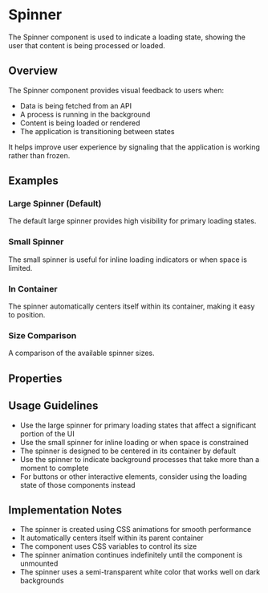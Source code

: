 

<Meta of={SpinnerStories} />

# Spinner

The Spinner component is used to indicate a loading state, showing the user that content is being processed or loaded.

## Overview

The Spinner component provides visual feedback to users when:

- Data is being fetched from an API
- A process is running in the background
- Content is being loaded or rendered
- The application is transitioning between states

It helps improve user experience by signaling that the application is working rather than frozen.

## Examples

### Large Spinner (Default)

The default large spinner provides high visibility for primary loading states.

<Canvas of={SpinnerStories.Large} />

### Small Spinner

The small spinner is useful for inline loading indicators or when space is limited.

<Canvas of={SpinnerStories.Small} />

### In Container

The spinner automatically centers itself within its container, making it easy to position.

<Canvas of={SpinnerStories.InContainer} />

### Size Comparison

A comparison of the available spinner sizes.

<Canvas of={SpinnerStories.MultipleSizes} />

## Properties

<Controls of={SpinnerStories.Large} />

## Usage Guidelines

- Use the large spinner for primary loading states that affect a significant portion of the UI
- Use the small spinner for inline loading or when space is constrained
- The spinner is designed to be centered in its container by default
- Use the spinner to indicate background processes that take more than a moment to complete
- For buttons or other interactive elements, consider using the loading state of those components instead

## Implementation Notes

- The spinner is created using CSS animations for smooth performance
- It automatically centers itself within its parent container
- The component uses CSS variables to control its size
- The spinner animation continues indefinitely until the component is unmounted
- The spinner uses a semi-transparent white color that works well on dark backgrounds
